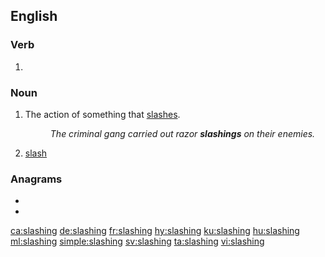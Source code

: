 ==English==

===Verb===
{{head|en|present participle}}

# {{present participle of|slash|lang=en|nocat=1}}

===Noun===
{{en-noun|~}}

# The action of something that [[slash]]es.
#: ''The criminal gang carried out razor '''slashings''' on their enemies.''
# {{lb|en|forestry|in the plural}} [[slash]] {{qualifier|woody debris}}

===Anagrams===
* {{l|en|hassling}}
* {{l|en|lashings}}

[[ca:slashing]]
[[de:slashing]]
[[fr:slashing]]
[[hy:slashing]]
[[ku:slashing]]
[[hu:slashing]]
[[ml:slashing]]
[[simple:slashing]]
[[sv:slashing]]
[[ta:slashing]]
[[vi:slashing]]